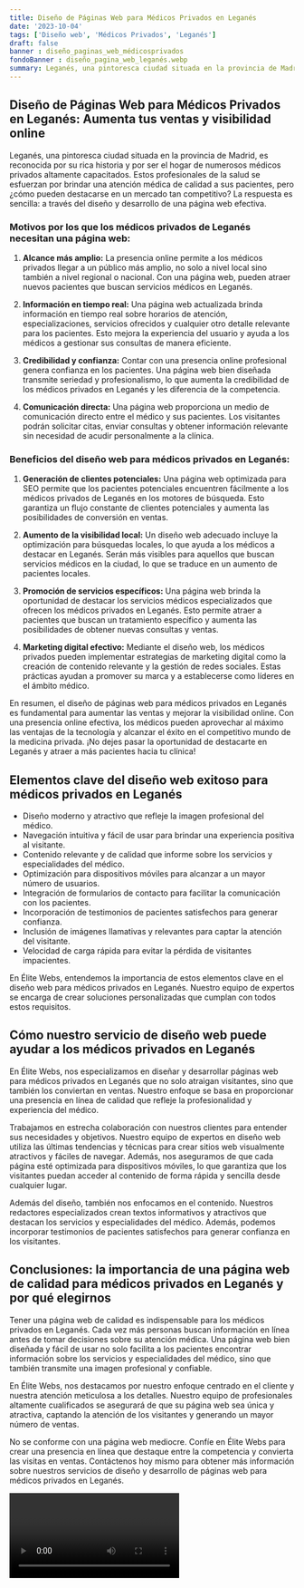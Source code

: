 ```yaml
---
title: Diseño de Páginas Web para Médicos Privados en Leganés
date: '2023-10-04'
tags: ['Diseño web', 'Médicos Privados', 'Leganés']
draft: false
banner : diseño_paginas_web_médicosprivados
fondoBanner : diseño_pagina_web_leganés.webp
summary: Leganés, una pintoresca ciudad situada en la provincia de Madrid, es reconocida por su rica historia y por ser el hogar de numerosos médicos privados altamente capacitados. Estos profesionales de la salud se esfuerzan por brindar una atención médica de calidad a sus pacientes, pero ¿cómo pueden destacarse en un mercado tan competitivo? La respuesta es sencilla a través del diseño y desarrollo de una página web efectiva.
---
```


## **Diseño de Páginas Web para Médicos Privados en Leganés: Aumenta tus ventas y visibilidad online**

Leganés, una pintoresca ciudad situada en la provincia de Madrid, es reconocida por su rica historia y por ser el hogar de numerosos médicos privados altamente capacitados. Estos profesionales de la salud se esfuerzan por brindar una atención médica de calidad a sus pacientes, pero ¿cómo pueden destacarse en un mercado tan competitivo? La respuesta es sencilla: a través del diseño y desarrollo de una página web efectiva.

### **Motivos por los que los médicos privados de Leganés necesitan una página web:**

1. **Alcance más amplio:** La presencia online permite a los médicos privados llegar a un público más amplio, no solo a nivel local sino también a nivel regional o nacional. Con una página web, pueden atraer nuevos pacientes que buscan servicios médicos en Leganés.

2. **Información en tiempo real:** Una página web actualizada brinda información en tiempo real sobre horarios de atención, especializaciones, servicios ofrecidos y cualquier otro detalle relevante para los pacientes. Esto mejora la experiencia del usuario y ayuda a los médicos a gestionar sus consultas de manera eficiente.

3. **Credibilidad y confianza:** Contar con una presencia online profesional genera confianza en los pacientes. Una página web bien diseñada transmite seriedad y profesionalismo, lo que aumenta la credibilidad de los médicos privados en Leganés y les diferencia de la competencia.

4. **Comunicación directa:** Una página web proporciona un medio de comunicación directo entre el médico y sus pacientes. Los visitantes podrán solicitar citas, enviar consultas y obtener información relevante sin necesidad de acudir personalmente a la clínica.

### **Beneficios del diseño web para médicos privados en Leganés:**

1. **Generación de clientes potenciales:** Una página web optimizada para SEO permite que los pacientes potenciales encuentren fácilmente a los médicos privados de Leganés en los motores de búsqueda. Esto garantiza un flujo constante de clientes potenciales y aumenta las posibilidades de conversión en ventas.

2. **Aumento de la visibilidad local:** Un diseño web adecuado incluye la optimización para búsquedas locales, lo que ayuda a los médicos a destacar en Leganés. Serán más visibles para aquellos que buscan servicios médicos en la ciudad, lo que se traduce en un aumento de pacientes locales.

3. **Promoción de servicios específicos:** Una página web brinda la oportunidad de destacar los servicios médicos especializados que ofrecen los médicos privados en Leganés. Esto permite atraer a pacientes que buscan un tratamiento específico y aumenta las posibilidades de obtener nuevas consultas y ventas.

4. **Marketing digital efectivo:** Mediante el diseño web, los médicos privados pueden implementar estrategias de marketing digital como la creación de contenido relevante y la gestión de redes sociales. Estas prácticas ayudan a promover su marca y a establecerse como líderes en el ámbito médico.

En resumen, el diseño de páginas web para médicos privados en Leganés es fundamental para aumentar las ventas y mejorar la visibilidad online. Con una presencia online efectiva, los médicos pueden aprovechar al máximo las ventajas de la tecnología y alcanzar el éxito en el competitivo mundo de la medicina privada. ¡No dejes pasar la oportunidad de destacarte en Leganés y atraer a más pacientes hacia tu clínica!

<GifSeo />

<Cta />

## Elementos clave del diseño web exitoso para médicos privados en Leganés

- Diseño moderno y atractivo que refleje la imagen profesional del médico.
- Navegación intuitiva y fácil de usar para brindar una experiencia positiva al visitante.
- Contenido relevante y de calidad que informe sobre los servicios y especialidades del médico.
- Optimización para dispositivos móviles para alcanzar a un mayor número de usuarios.
- Integración de formularios de contacto para facilitar la comunicación con los pacientes.
- Incorporación de testimonios de pacientes satisfechos para generar confianza.
- Inclusión de imágenes llamativas y relevantes para captar la atención del visitante.
- Velocidad de carga rápida para evitar la pérdida de visitantes impacientes.

En Élite Webs, entendemos la importancia de estos elementos clave en el diseño web para médicos privados en Leganés. Nuestro equipo de expertos se encarga de crear soluciones personalizadas que cumplan con todos estos requisitos.

## Cómo nuestro servicio de diseño web puede ayudar a los médicos privados en Leganés

En Élite Webs, nos especializamos en diseñar y desarrollar páginas web para médicos privados en Leganés que no solo atraigan visitantes, sino que también los conviertan en ventas. Nuestro enfoque se basa en proporcionar una presencia en línea de calidad que refleje la profesionalidad y experiencia del médico.

Trabajamos en estrecha colaboración con nuestros clientes para entender sus necesidades y objetivos. Nuestro equipo de expertos en diseño web utiliza las últimas tendencias y técnicas para crear sitios web visualmente atractivos y fáciles de navegar. Además, nos aseguramos de que cada página esté optimizada para dispositivos móviles, lo que garantiza que los visitantes puedan acceder al contenido de forma rápida y sencilla desde cualquier lugar.

Además del diseño, también nos enfocamos en el contenido. Nuestros redactores especializados crean textos informativos y atractivos que destacan los servicios y especialidades del médico. Además, podemos incorporar testimonios de pacientes satisfechos para generar confianza en los visitantes.

## Conclusiones: la importancia de una página web de calidad para médicos privados en Leganés y por qué elegirnos

Tener una página web de calidad es indispensable para los médicos privados en Leganés. Cada vez más personas buscan información en línea antes de tomar decisiones sobre su atención médica. Una página web bien diseñada y fácil de usar no solo facilita a los pacientes encontrar información sobre los servicios y especialidades del médico, sino que también transmite una imagen profesional y confiable.

En Élite Webs, nos destacamos por nuestro enfoque centrado en el cliente y nuestra atención meticulosa a los detalles. Nuestro equipo de profesionales altamente cualificados se asegurará de que su página web sea única y atractiva, captando la atención de los visitantes y generando un mayor número de ventas.

No se conforme con una página web mediocre. Confíe en Élite Webs para crear una presencia en línea que destaque entre la competencia y convierta las visitas en ventas. Contáctenos hoy mismo para obtener más información sobre nuestros servicios de diseño y desarrollo de páginas web para médicos privados en Leganés.

<Video />

<CtaBot job='Médicos Privados' city='Leganés'/>

<Gmaps query='Leganés+españa+maps' />